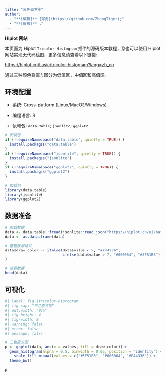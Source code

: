 ```yaml
---
title: "三色直方图"
author:
  - "**[编辑]** [郑虎](https://github.com/ZhengTiger);"
  - "**[审核]** ."
---
```


::: callout-note
**Hiplot 网站**

本页面为 Hiplot `Tricolor Histogram` 插件的源码版本教程，您也可以使用 Hiplot 网站实现无代码绘图，更多信息请查看以下链接:

<https://hiplot.cn/basic/tricolor-histogram?lang=zh_cn>
:::

通过三种颜色将直方图分为低值区，中值区和高值区。

## 环境配置

-   系统: Cross-platform (Linux/MacOS/Windows)

-   编程语言: R

-   依赖包: `data.table`; `jsonlite`; `ggplot2`

```r
# 安装包
if (!requireNamespace("data.table", quietly = TRUE)) {
  install.packages("data.table")
}
if (!requireNamespace("jsonlite", quietly = TRUE)) {
  install.packages("jsonlite")
}
if (!requireNamespace("ggplot2", quietly = TRUE)) {
  install.packages("ggplot2")
}

# 加载包
library(data.table)
library(jsonlite)
library(ggplot2)
```

## 数据准备

```r
# 加载数据
data <- data.table::fread(jsonlite::read_json("https://hiplot.cn/ui/basic/tricolor-histogram/data.json")$exampleData$textarea[[1]])
data <- as.data.frame(data)

# 整理数据格式
data$draw_color <- ifelse(data$value < 5, "#F44336",
                          ifelse(data$value > 7, "#006064", "#3F51B5")
)

# 查看数据
head(data)
```

## 可视化

```r
#| label: fig-1tricolor-histogram
#| fig-cap: "三色直方图"
#| out.width: "95%"
#| fig-height: 4
#| fig-width: 8
#| warning: false
#| error: false
#| message: false

# 三色直方图
p <- ggplot(data, aes(x = values, fill = draw_color)) +
  geom_histogram(alpha = 0.5, binwidth = 0.05, position = "identity") +
    scale_fill_manual(values = c("#3F51B5", "#006064", "#F44336")) +
  theme_bw()

p
```


